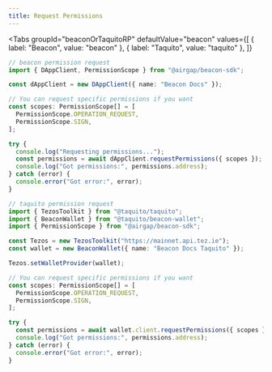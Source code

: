 ```yaml
---
title: Request Permissions
---
```



<Tabs
  groupId="beaconOrTaquitoRP"
  defaultValue="beacon"
  values={[
    { label: "Beacon", value: "beacon" },
    { label: "Taquito", value: "taquito" },
  ]}
>
  <TabItem value="beacon">

```ts live
// beacon permission request
import { DAppClient, PermissionScope } from "@airgap/beacon-sdk";

const dAppClient = new DAppClient({ name: "Beacon Docs" });

// You can request specific permissions if you want
const scopes: PermissionScope[] = [
  PermissionScope.OPERATION_REQUEST,
  PermissionScope.SIGN,
];

try {
  console.log("Requesting permissions...");
  const permissions = await dAppClient.requestPermissions({ scopes });
  console.log("Got permissions:", permissions.address);
} catch (error) {
  console.error("Got error:", error);
}
```

</TabItem>

<TabItem value="taquito">

```ts live
// taquito permission request
import { TezosToolkit } from "@taquito/taquito";
import { BeaconWallet } from "@taquito/beacon-wallet";
import { PermissionScope } from "@airgap/beacon-sdk";

const Tezos = new TezosToolkit("https://mainnet.api.tez.ie");
const wallet = new BeaconWallet({ name: "Beacon Docs Taquito" });

Tezos.setWalletProvider(wallet);

// You can request specific permissions if you want
const scopes: PermissionScope[] = [
  PermissionScope.OPERATION_REQUEST,
  PermissionScope.SIGN,
];

try {
  const permissions = await wallet.client.requestPermissions({ scopes });
  console.log("Got permissions:", permissions.address);
} catch (error) {
  console.error("Got error:", error);
}
```

</TabItem>
</Tabs>
